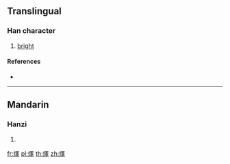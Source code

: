 {{character info/new}}
==Translingual==

===Han character===
{{Han char|rn=86|rad=火|as=13|sn=17|four=96841|canj=FWLJ}}

# [[bright]]

====References====
* {{Han ref|kx=0684.210|dkj=19459|dj=1097.020|hdz=32240.200|uh=71E1|ud=29153|bh=ED5C|bd=60764}}

----

==Mandarin==

===Hanzi===
{{cmn-hanzi|pin=[[sào]] ([[sao4]]), [[yì]] ([[yi4]])|wg=sao<sup>4</sup>, i<sup>4</sup>}}

# {{defn|lang=cmn|sort=火13}}

[[fr:燡]]
[[pl:燡]]
[[th:燡]]
[[zh:燡]]